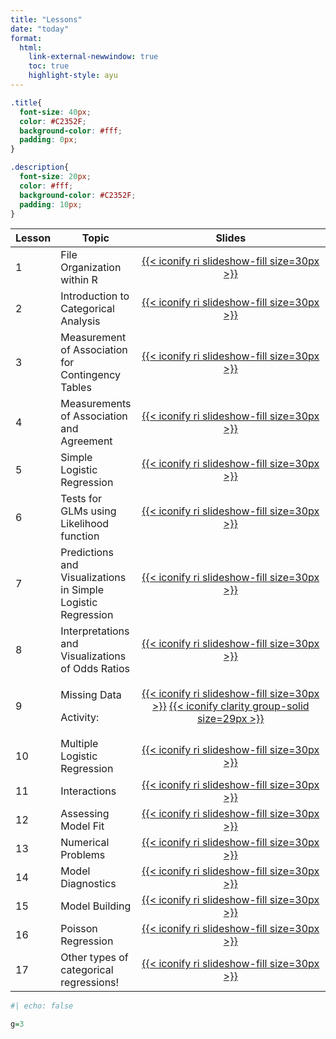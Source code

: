 ```yaml
---
title: "Lessons"
date: "today"
format: 
  html:
    link-external-newwindow: true
    toc: true
    highlight-style: ayu
---
```


```css
.title{
  font-size: 40px;
  color: #C2352F;
  background-color: #fff;
  padding: 0px;
}

.description{
  font-size: 20px;
  color: #fff;
  background-color: #C2352F;
  padding: 10px;
}
```

+-----------+--------------------------------------------------------------+-------------------------------------------------------------------------------------------------------------------------------------------------------------------------------------------------------------------------+
| Lesson    | Topic                                                        | Slides                                                                                                                                                                                                                  |
+===========+==============================================================+:=======================================================================================================================================================================================================================:+
| 1         | File Organization within R                                   | [[{{< iconify ri slideshow-fill size=30px >}}](/lectures/01_File_Organization_R/01_File_Organization_R.qmd)]{style="color:#f8f5f0;"}                                                                                    |
+-----------+--------------------------------------------------------------+-------------------------------------------------------------------------------------------------------------------------------------------------------------------------------------------------------------------------+
| 2         | Introduction to Categorical Analysis                         | [[{{< iconify ri slideshow-fill size=30px >}}](/lectures/02_Intro_CDA/02_Intro_CDA.qmd)]{style="color:#f8f5f0;"}                                                                                                        |
+-----------+--------------------------------------------------------------+-------------------------------------------------------------------------------------------------------------------------------------------------------------------------------------------------------------------------+
| 3         | Measurement of Association for Contingency Tables            | [[{{< iconify ri slideshow-fill size=30px >}}](/lectures/03_Meas_Assoc_CT/03_Meas_Assoc_CT.qmd)]{style="color:#f8f5f0;"}                                                                                                |
+-----------+--------------------------------------------------------------+-------------------------------------------------------------------------------------------------------------------------------------------------------------------------------------------------------------------------+
| 4         | Measurements of Association and Agreement                    | [[{{< iconify ri slideshow-fill size=30px >}}](/lectures/04_Meas_Assoc_Agree/04_Meas_Assoc_Agree.qmd)]{style="color:#f8f5f0;"}                                                                                          |
+-----------+--------------------------------------------------------------+-------------------------------------------------------------------------------------------------------------------------------------------------------------------------------------------------------------------------+
| 5         | Simple Logistic Regression                                   | [[{{< iconify ri slideshow-fill size=30px >}}](/lectures/05_Simple_logistic_reg/05_Simple_logistic_reg.qmd)]{style="color:#f8f5f0;"}                                                                                    |
+-----------+--------------------------------------------------------------+-------------------------------------------------------------------------------------------------------------------------------------------------------------------------------------------------------------------------+
| 6         | Tests for GLMs using Likelihood function                     | [[{{< iconify ri slideshow-fill size=30px >}}](/lectures/06_Tests_GLMs/06_Tests_GLMs.qmd)]{style="color:#f8f5f0;"}                                                                                                      |
+-----------+--------------------------------------------------------------+-------------------------------------------------------------------------------------------------------------------------------------------------------------------------------------------------------------------------+
| 7         | Predictions and Visualizations in Simple Logistic Regression | [[{{< iconify ri slideshow-fill size=30px >}}](/lectures/07_Pred_Viz/07_Pred_Viz.qmd)]{style="color:#f8f5f0;"}                                                                                                          |
+-----------+--------------------------------------------------------------+-------------------------------------------------------------------------------------------------------------------------------------------------------------------------------------------------------------------------+
| 8         | Interpretations and Visualizations of Odds Ratios            | [[{{< iconify ri slideshow-fill size=30px >}}](/lectures/08_Interpretations_SLR/08_Interpretations_SLR.qmd)]{style="color:#f8f5f0;"}                                                                                    |
+-----------+--------------------------------------------------------------+-------------------------------------------------------------------------------------------------------------------------------------------------------------------------------------------------------------------------+
| 9         | Missing Data                                                 | [[{{< iconify ri slideshow-fill size=30px >}}](/lectures/09_Missing_data/09_Missing_data.pdf) [{{< iconify clarity group-solid size=29px >}}](/lectures/09_Missing_data/09_Activity_dogs.pptx)]{style="color:#f8f5f0;"} |
|           |                                                              |                                                                                                                                                                                                                         |
|           | Activity:                                                    |                                                                                                                                                                                                                         |
+-----------+--------------------------------------------------------------+-------------------------------------------------------------------------------------------------------------------------------------------------------------------------------------------------------------------------+
| 10        | Multiple Logistic Regression                                 | [[{{< iconify ri slideshow-fill size=30px >}}](/lectures/10_Multiple_logistic_regression/10_Multiple_logistic_regression.qmd)]{style="color:#f8f5f0;"}                                                                  |
+-----------+--------------------------------------------------------------+-------------------------------------------------------------------------------------------------------------------------------------------------------------------------------------------------------------------------+
| 11        | Interactions                                                 | [[{{< iconify ri slideshow-fill size=30px >}}](/lectures/11_Interactions/11_Interactions.qmd)]{style="color:#f8f5f0;"}                                                                                                  |
+-----------+--------------------------------------------------------------+-------------------------------------------------------------------------------------------------------------------------------------------------------------------------------------------------------------------------+
| 12        | Assessing Model Fit                                          | [[{{< iconify ri slideshow-fill size=30px >}}](/lectures/12_Assessing_fit/12_Assessing_fit.qmd)]{style="color:#f8f5f0;"}                                                                                                |
+-----------+--------------------------------------------------------------+-------------------------------------------------------------------------------------------------------------------------------------------------------------------------------------------------------------------------+
| 13        | Numerical Problems                                           | [[{{< iconify ri slideshow-fill size=30px >}}](/lectures/13_Numeric_Problems/13_Numeric_problems.qmd)]{style="color:#f8f5f0;"}                                                                                          |
+-----------+--------------------------------------------------------------+-------------------------------------------------------------------------------------------------------------------------------------------------------------------------------------------------------------------------+
| 14        | Model Diagnostics                                            | [[{{< iconify ri slideshow-fill size=30px >}}](/lectures/14_Model_diagnostics/14_Model_diagnostics.qmd)]{style="color:#f8f5f0;"}                                                                                        |
+-----------+--------------------------------------------------------------+-------------------------------------------------------------------------------------------------------------------------------------------------------------------------------------------------------------------------+
| 15        | Model Building                                               | [[{{< iconify ri slideshow-fill size=30px >}}](/lectures/15_Model_building/15_Model_Building.qmd)]{style="color:#f8f5f0;"}                                                                                              |
+-----------+--------------------------------------------------------------+-------------------------------------------------------------------------------------------------------------------------------------------------------------------------------------------------------------------------+
| 16        | Poisson Regression                                           | [[{{< iconify ri slideshow-fill size=30px >}}](/lectures/16_Poisson_regression/16_Poisson_regression.qmd)]{style="color:#f8f5f0;"}                                                                                      |
+-----------+--------------------------------------------------------------+-------------------------------------------------------------------------------------------------------------------------------------------------------------------------------------------------------------------------+
| 17        | Other types of categorical regressions!                      | [[{{< iconify ri slideshow-fill size=30px >}}](/lectures/17_Wrap_up/17_Wrap_up.qmd)]{style="color:#f8f5f0;"}                                                                                                            |
+-----------+--------------------------------------------------------------+-------------------------------------------------------------------------------------------------------------------------------------------------------------------------------------------------------------------------+

```r
#| echo: false

g=3
```
